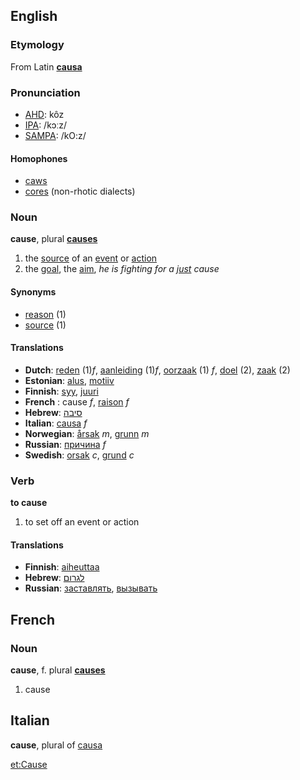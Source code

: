 ==English==
===Etymology===
From Latin '''[[causa]]'''

===Pronunciation===
*[[w:AHD|AHD]]: kôz
*[[w:IPA|IPA]]: /kɔːz/
*[[w:SAMPA|SAMPA]]: /kO:z/

====Homophones====
*[[caws]]
*[[cores]] (non-rhotic dialects)

===Noun===
'''cause''', plural '''[[causes]]'''
# the [[source]] of an [[event]] or [[action]]
# the [[goal]], the [[aim]], ''he is fighting for a [[just]] cause''

====Synonyms====
*[[reason]] (1)
*[[source]] (1)

====Translations====
*'''Dutch''': [[reden]] (1)''f'', [[aanleiding]] (1)''f'', [[oorzaak]] (1) ''f'', [[doel]] (2), [[zaak]] (2)
*'''Estonian''': [[alus#Estonian|alus]], [[motiiv]]
*'''Finnish''': [[syy]], [[juuri]]
*'''French''' : cause ''f'', [[raison]] ''f''
*'''Hebrew''': [[סיבה]] 
*'''Italian''': [[causa]] ''f''
*'''Norwegian''': [[årsak]] ''m'', [[grunn]] ''m''
*'''Russian''': [[причина]] ''f''
*'''Swedish''': [[orsak]] ''c'', [[grund]] ''c''

===Verb===
'''to cause'''
#to set off an event or action

====Translations====
*'''Finnish''': [[aiheuttaa]]
*'''Hebrew''': [[לגרום]]
*'''Russian''': [[заставлять]], [[вызывать]]

==French==

===Noun===
'''cause''', f. plural '''[[causes]]'''
# cause

==Italian==

'''cause''', plural of [[causa]]


[[et:Cause]]